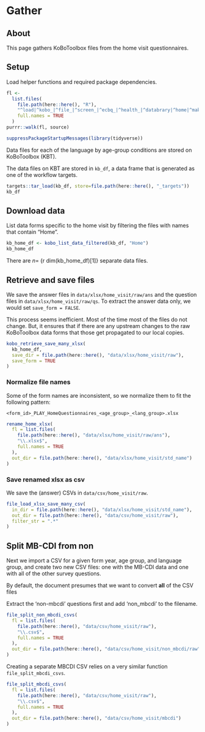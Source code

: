 # Gather

## About

This page gathers KoBoToolbox files from the home visit questionnaires.

## Setup

Load helper functions and required package dependencies.

```r
fl <-
  list.files(
    file.path(here::here(), "R"),
    "^load|^kobo_|^file_|^screen_|^ecbq_|^health_|^databrary|^home|^make|^export|^post_visit|CONSTANTS",
    full.names = TRUE
  )
purrr::walk(fl, source)

suppressPackageStartupMessages(library(tidyverse))
```

Data files for each of the language by age-group conditions are stored on KoBoToolbox (KBT).

The data files on KBT are stored in `kb_df`, a data frame that is generated as one of the workflow targets.

```r
targets::tar_load(kb_df, store=file.path(here::here(), "_targets"))
kb_df
```

## Download data {-}

List data forms specific to the home visit by filtering the files with names that contain "Home".

```r
kb_home_df <- kobo_list_data_filtered(kb_df, "Home")
kb_home_df
```

There are *n*= {r dim(kb_home_df)[1]} separate data files.

## Retrieve and save files {-}

We save the answer files in `data/xlsx/home_visit/raw/ans` and the question files in `data/xlsx/home_visit/raw/qs`.
To extract the answer data only, we would set `save_form = FALSE`.

::: {.callout-note}
This process seems inefficient.
Most of the time most of the files do not change.
But, it ensures that if there are any upstream changes to the raw KoBoToolbox data forms that those get propagated to our local copies.
:::

```r
kobo_retrieve_save_many_xlsx(
  kb_home_df,
  save_dir = file.path(here::here(), "data/xlsx/home_visit/raw"),
  save_form = TRUE
)
```

### Normalize file names {-}

Some of the form names are inconsistent, so we normalize them to fit the following pattern:

`<form_id>_PLAY_HomeQuestionnaires_<age_group>_<lang_group>.xlsx`

```r
rename_home_xlsx(
  fl = list.files(
    file.path(here::here(), "data/xlsx/home_visit/raw/ans"),
    "\\.xlsx$",
    full.names = TRUE
  ),
  out_dir = file.path(here::here(), "data/xlsx/home_visit/std_name")
)
```

### Save renamed xlsx as csv {-}

We save the (answer) CSVs in `data/csv/home_visit/raw`.

```r
file_load_xlsx_save_many_csv(
  in_dir = file.path(here::here(), "data/xlsx/home_visit/std_name"),
  out_dir = file.path(here::here(), "data/csv/home_visit/raw"),
  filter_str = ".*"
)
```

## Split MB-CDI from non {-}

Next we import a CSV for a given form year, age group, and language group, and create two new CSV files: one with the MB-CDI data and one with all of the other survey questions.

By default, the document presumes that we want to convert **all** of the CSV files

Extract the 'non-mbcdi' questions first and add 'non_mbcdi' to the filename.

```r
file_split_non_mbcdi_csvs(
  fl = list.files(
    file.path(here::here(), "data/csv/home_visit/raw"),
    "\\.csv$",
    full.names = TRUE
  ),
  out_dir = file.path(here::here(), "data/csv/home_visit/non_mbcdi/raw")
)
```

Creating a separate MBCDI CSV relies on a very similar function `file_split_mbcdi_csvs`.

```r
file_split_mbcdi_csvs(
  fl = list.files(
    file.path(here::here(), "data/csv/home_visit/raw"),
    "\\.csv$",
    full.names = TRUE
  ),
  out_dir = file.path(here::here(), "data/csv/home_visit/mbcdi")
)
```
